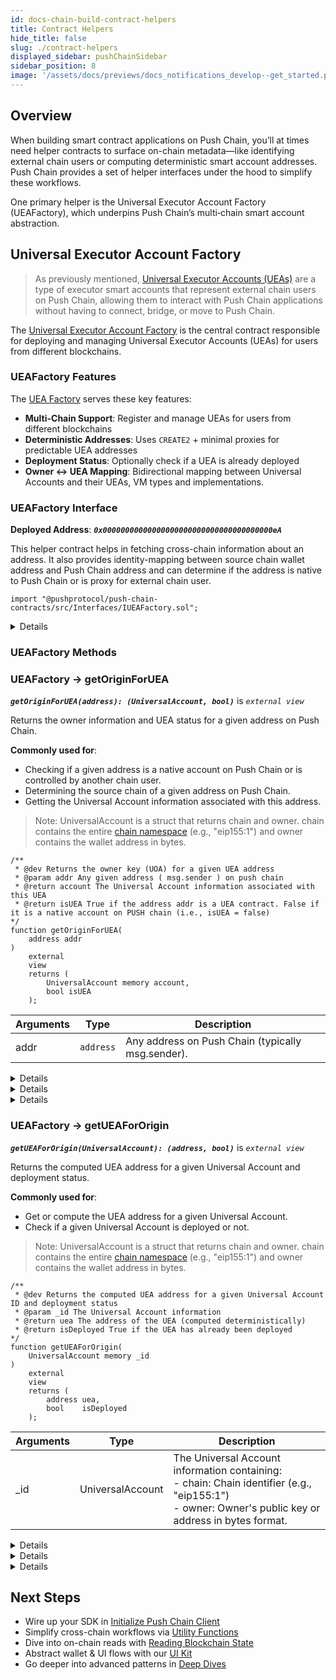 ```yaml
---
id: docs-chain-build-contract-helpers
title: Contract Helpers
hide_title: false
slug: ./contract-helpers
displayed_sidebar: pushChainSidebar
sidebar_position: 8
image: '/assets/docs/previews/docs_notifications_develop--get_started.png'
---
```


## Overview

When building smart contract applications on Push Chain, you’ll at times need helper contracts to surface on-chain metadata—like identifying external chain users or computing deterministic smart account addresses. Push Chain provides a set of helper interfaces under the hood to simplify these workflows.

One primary helper is the Universal Executor Account Factory (UEAFactory), which underpins Push Chain’s multi‐chain smart account abstraction.

<head>
  <title>{`Contract Helpers | Build | Push Chain | Push Documentation`}</title>
</head>


## Universal Executor Account Factory

> As previously mentioned, [Universal Executor Accounts (UEAs)](/docs/chain/important-concepts#account-types-on-push-chain) are a type of executor smart accounts that represent external chain users on Push Chain, allowing them to interact with Push Chain applications without having to connect, bridge, or move to Push Chain.

The [Universal Executor Account Factory](https://github.com/pushchain/push-chain-contracts/blob/main/src/Interfaces/IUEAFactory.sol) is the central contract responsible for deploying and managing Universal Executor Accounts (UEAs) for users from different blockchains.

### UEAFactory Features

The [UEA Factory](https://github.com/pushchain/push-chain-contracts/blob/main/src/UEAFactoryV1.sol) serves these key features:

- **Multi-Chain Support**: Register and manage UEAs for users from different blockchains
- **Deterministic Addresses**: Uses `CREATE2` + minimal proxies for predictable UEA addresses
- **Deployment Status**: Optionally check if a UEA is already deployed
- **Owner ↔ UEA Mapping**: Bidirectional mapping between Universal Accounts and their UEAs, VM types and implementations.

### UEAFactory Interface

**Deployed Address**: **_`0x00000000000000000000000000000000000000eA`_**

This helper contract helps in fetching cross-chain information about an address. It also provides identity-mapping between source chain wallet address and Push Chain address and can determine if the address is native to Push Chain or is proxy for external chain user.

```solidity
import "@pushprotocol/push-chain-contracts/src/Interfaces/IUEAFactory.sol";
```

<Details summary="Or, define the interface manually in your solidity contract">

```solidity
pragma solidity ^0.8.0;

// Represents a cross-chain account identifier
struct UniversalAccount {
    string chain;   // e.g. "eip155:11155111"
    bytes owner;  // external chain address
}

/// @title Universal Executor Account Factory Interface
/// @notice Helper interface for deploying and querying UEAs on Push Chain
interface IUEAFactory {
    /// @notice Returns the UniversalAccount and UEA status for a given address
    /// @param addr The Push Chain account or proxy address (msg.sender)
    /// @return account The underlying cross-chain account
    /// @return isUEA True if addr is a UEA proxy, false if native EOA
    function getOriginForUEA(
        address addr
    ) external view returns (
        UniversalAccount memory account,
        bool isUEA
    );

    /// @notice Computes the UEA proxy address and checks deployment
    /// @param _id The cross-chain UniversalAccount identifier
    /// @return uea The deterministic UEA proxy address
    /// @return isDeployed True if the proxy contract is deployed
    function getUEAForOrigin(
        UniversalAccount memory _id
    ) external view returns (
        address uea,
        bool isDeployed
    );
}
```

</Details>

### UEAFactory Methods

### UEAFactory → getOriginForUEA

**_`getOriginForUEA(address): (UniversalAccount, bool)`_** is _`external view`_

Returns the owner information and UEA status for a given address on Push Chain.

**Commonly used for**:

- Checking if a given address is a native account on Push Chain or is controlled by another chain user.
- Determining the source chain of a given address on Push Chain.
- Getting the Universal Account information associated with this address.

> Note: UniversalAccount is a struct that returns chain and owner. chain contains the entire [chain namespace](/docs/chain/setup/chain-config/#universal-chain-namespace) (e.g., "eip155:1") and owner contains the wallet address in bytes.

```solidity
/**
 * @dev Returns the owner key (UOA) for a given UEA address
 * @param addr Any given address ( msg.sender ) on push chain
 * @return account The Universal Account information associated with this UEA
 * @return isUEA True if the address addr is a UEA contract. False if it is a native account on PUSH chain (i.e., isUEA = false)
*/
function getOriginForUEA(
    address addr
)
    external
    view
    returns (
        UniversalAccount memory account,
        bool isUEA
    );
```

| Arguments | Type      | Description                                       |
| --------- | --------- | ------------------------------------------------- |
| addr      | `address` | Any address on Push Chain (typically msg.sender). |

<Details summary="Returns `UniversalAccount`<struct> and `bool`" className="alert alert--fn-args">

| Response | Type               | Description                                                                                                            |
| -------- | ------------------ | ---------------------------------------------------------------------------------------------------------------------- |
| account  | `UniversalAccount` | The Universal Account information associated with this UEA. struct `UniversalAccount` \{ string chain; bytes owner; \} |
| isUEA    | `bool`             | True if the address addr is a UEA contract. False if it is a native address on PUSH chain (i.e., isUEA = false)        |

</Details>

<Details summary="On-chain usage" className="alert alert--live-play">

```solidity
function checkCallerType() public view returns (bool isUEA) {
  (UniversalAccount memory account, bool isUEA) = IUEAFactory(0x00000000000000000000000000000000000000eA).getOriginForUEA(msg.sender);

  if (isUEA) {
      // Do something with the UEA
  } else {
      // Do something with the native account
  }
}
```

</Details>

<Details summary="Off-chain usage" className="alert alert--live-play">

<NodeJSVirtualIDE repo={{title: "Open in Github", url: "https://github.com/pushchain/push-chain-examples/tree/main/sdk-functions/utility-functions"}}>

{`

    // customPropHighlightRegexStart=factory\.getOriginForUEA
    // customPropHighlightRegexEnd=\\);

    // ——— CONFIG ———
    const RPC_URL          = 'https://evm.rpc-testnet-donut-node1.push.org/';
    const FACTORY_ADDRESS  = '0x00000000000000000000000000000000000000eA';

    // Minimal ABI
    const IUEAFactoryABI = [
      // returns (UniversalAccount account, bool isUEA)
      "function getOriginForUEA(address addr) view returns (tuple(string chain, address owner) account, bool isUEA)"
    ]

    async function main() {
      // 1) set up
      const provider = new ethers.JsonRpcProvider(RPC_URL);
      const factory  = new ethers.Contract(FACTORY_ADDRESS, IUEAFactoryABI, provider);

      // 2) pick some address to inspect
      const someAddress = '0xa96CaA79eb2312DbEb0B8E93c1Ce84C98b67bF11';

      // 3) call getOriginForUEA
      console.log("Calling getOriginForUEA on PushChain");
      const originResult = await factory.getOriginForUEA(someAddress);
      console.log("Result -", JSON.stringify(originResult));
    }

    await main().catch(console.error);

`}

</NodeJSVirtualIDE>

</Details>

### UEAFactory → getUEAForOrigin

**_`getUEAForOrigin(UniversalAccount): (address, bool)`_** is _`external view`_

Returns the computed UEA address for a given Universal Account and deployment status.

**Commonly used for**:

- Get or compute the UEA address for a given Universal Account.
- Check if a given Universal Account is deployed or not.

> Note: UniversalAccount is a struct that returns chain and owner. chain contains the entire [chain namespace](/docs/chain/setup/chain-config/#universal-chain-namespace) (e.g., "eip155:1") and owner contains the wallet address in bytes.

```solidity
/**
 * @dev Returns the computed UEA address for a given Universal Account ID and deployment status
 * @param _id The Universal Account information
 * @return uea The address of the UEA (computed deterministically)
 * @return isDeployed True if the UEA has already been deployed
*/
function getUEAForOrigin(
    UniversalAccount memory _id
)
    external
    view
    returns (
        address uea,
        bool    isDeployed
    );
```

| Arguments | Type             | Description                                                                                                                                                |
| --------- | ---------------- | ---------------------------------------------------------------------------------------------------------------------------------------------------------- |
| \_id      | UniversalAccount | The Universal Account information containing:<br/>- chain: Chain identifier (e.g., "eip155:1")<br/>- owner: Owner's public key or address in bytes format. |

<Details summary="Returns `address` and `bool`" className="alert alert--fn-args">

| Response   | Type    | Description                                          |
| ---------- | ------- | ---------------------------------------------------- |
| uea        | address | The address of the UEA (computed deterministically). |
| isDeployed | bool    | True if the UEA has already been deployed.           |

</Details>

<Details summary="On-chain usage" className="alert alert--live-play">

```solidity
function checkUEAType() public view returns (address uea, bool isDeployed) {
    (address uea, bool isDeployed) = IUEAFactory(0x00000000000000000000000000000000000000eA).getUEAForOrigin(account);

    if (isDeployed) {
        // Do something with the deployed UEA
    } else {
        // UEA is not deployed yet but you have deterministic address for the UEA.
    }
}
```

</Details>

<Details summary="Off-chain usage" className="alert alert--live-play">

<NodeJSVirtualIDE repo={{title: "Open in Github", url: "https://github.com/pushchain/push-chain-examples/tree/main/sdk-functions/utility-functions"}}>

{`
// customPropHighlightRegexStart=factory\.getUEAForOrigin
// customPropHighlightRegexEnd=\\);

    // ——— CONFIG ———
    const RPC_URL          = 'https://evm.rpc-testnet-donut-node1.push.org/';
    const FACTORY_ADDRESS  = '0x00000000000000000000000000000000000000eA';

    // Minimal ABI
    const IUEAFactoryABI = [
      // takes (UniversalAccount _id) and returns (address uea, bool isDeployed)
      "function getUEAForOrigin(tuple(string chain, bytes  owner) _id) view returns (address uea, bool isDeployed)"
    ]

    async function main() {
      // 1) set up
      const provider = new ethers.JsonRpcProvider(RPC_URL);
      const factory  = new ethers.Contract(FACTORY_ADDRESS, IUEAFactoryABI, provider);

      // 2) pick some external-chain address as the "owner"
      const ethAddress = "0xd8da6bf26964af9d7eed9e03e53415d37aa96045";
      const solAddress = '14grJpemFaf88c8tiVb77W7TYg2W3ir6pfkKz3YjhhZ5';

      // 3) manually form the UniversalAccount struct
      const originAccount = {
        chain: 'eip155:11155111',   // Ethereum Sepolia namespace
        owner: ethAddress
      };

      const solOriginAccount = {
        chain: 'solana:EtWTRABZaYq6iMfeYKouRu166VU2xqa1',   // Solana Devnet namespace
        owner: solAddress                                   // converted to bytes
      }

      // 4) call getUEAForOrigin and destructure the tuple return
      console.log("Calling getUEAForOrigin (passing ETH Address) on PushChain");
      const ueaResultETH = await factory.getUEAForOrigin({
        chain: originAccount.chain,
        owner: originAccount.owner
      });
      console.log("Result -", JSON.stringify(ueaResultETH));

      console.log("Calling getUEAForOrigin (passing SOL Address) on PushChain");
      const ueaResultSol = await factory.getUEAForOrigin({
        chain: solOriginAccount.chain,
        owner: solOriginAccount.owner
      });
      console.log("Result -", JSON.stringify(ueaResultSol));
    }

    await main().catch(console.error);

`}

</NodeJSVirtualIDE>

</Details>

## Next Steps

- Wire up your SDK in [Initialize Push Chain Client](/docs/chain/build/initialize-push-chain-client)
- Simplify cross-chain workflows via [Utility Functions](/docs/chain/build/utility-functions)
- Dive into on-chain reads with [Reading Blockchain State](/docs/chain/build/reading-blockchain-state)
- Abstract wallet & UI flows with our [UI Kit](/docs/chain/ui-kit)
- Go deeper into advanced patterns in [Deep Dives](/docs/chain/deep-dives)
